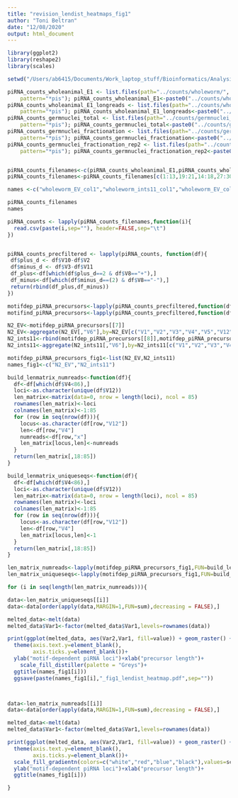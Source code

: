 ```yaml
---
title: "revision_lendist_heatmaps_fig1"
author: "Toni Beltran"
date: "12/08/2020"
output: html_document
---
```


```r

library(ggplot2)
library(reshape2)
library(scales)

setwd("/Users/ab6415/Documents/Work_laptop_stuff/Bioinformatics/Analysis/INTEGRATOR_PAPER_ANALYSES/Fig1_Fig3_FigS3_FigS4_precursors_analysis/length/")

piRNA_counts_wholeanimal_E1 <- list.files(path="../counts/wholeworm/",
    pattern="*pis"); piRNA_counts_wholeanimal_E1<-paste0("../counts/wholeworm/",piRNA_counts_wholeanimal_E1,sep="")
piRNA_counts_wholeanimal_E1_longreads <- list.files(path="../counts/wholeworm_longreads/",
    pattern="*pis"); piRNA_counts_wholeanimal_E1_longreads<-paste0("../counts/wholeworm_longreads/",piRNA_counts_wholeanimal_E1_longreads,sep="")
piRNA_counts_germnuclei_total <- list.files(path="../counts/germnuclei_total/",
    pattern="*pis"); piRNA_counts_germnuclei_total<-paste0("../counts/germnuclei_total/",piRNA_counts_germnuclei_total,sep="")
piRNA_counts_germnuclei_fractionation <- list.files(path="../counts/germnuclei_fractionation_rep1/",
    pattern="*pis"); piRNA_counts_germnuclei_fractionation<-paste0("../counts/germnuclei_fractionation_rep1/",piRNA_counts_germnuclei_fractionation,sep="")
piRNA_counts_germnuclei_fractionation_rep2 <- list.files(path="../counts/germnuclei_fractionation_rep2/",
    pattern="*pis"); piRNA_counts_germnuclei_fractionation_rep2<-paste0("../counts/germnuclei_fractionation_rep2/",piRNA_counts_germnuclei_fractionation_rep2,sep="")


piRNA_counts_filenames<-c(piRNA_counts_wholeanimal_E1,piRNA_counts_wholeanimal_E1_longreads,piRNA_counts_germnuclei_total,piRNA_counts_germnuclei_fractionation,piRNA_counts_germnuclei_fractionation_rep2)
piRNA_counts_filenames<-piRNA_counts_filenames[c(1:13,19:21,14:18,27:30,22,23,25,26)]

names <-c("wholeworm_EV_col1","wholeworm_ints11_col1","wholeworm_EV_col2","wholeworm_ints11_col2","wholeworm_EV_96h","wholeworm_ints11_96h","wholeworm_EV_col1_longreads","wholeworm_ints11_col1_longreads","wholeworm_ints11_col2_longreads","germnuclei_total_N2_EV","germnuclei_total_N2_ints11","germnuclei_total_TFIIS_EV","germnuclei_total_TFIIS_ints11","germnuclei_NP_N2_EV","germnuclei_NP_N2_ints11","germnuclei_NP_TFIIS_EV","germnuclei_NP_TFIIS_ints11","germnuclei_CHR_N2_EV","germnuclei_CHR_N2_ints11","germnuclei_CHR_TFIIS_EV","germnuclei_CHR_TFIIS_ints11","germnuclei_rep2_NP_N2_EV","germnuclei_rep2_NP_N2_ints11","germnuclei_rep2_NP_TFIIS_EV","germnuclei_rep2_NP_TFIIS_ints11","germnuclei_rep2_CHR_N2_EV","germnuclei_rep2_CHR_N2_ints11","germnuclei_rep2_CHR_TFIIS_EV","germnuclei_rep2_CHR_TFIIS_ints11")

piRNA_counts_filenames
names         

piRNA_counts <- lapply(piRNA_counts_filenames,function(i){
  read.csv(paste(i,sep=""), header=FALSE,sep="\t")
})


piRNA_counts_precfiltered <- lapply(piRNA_counts, function(df){
 df$plus_d <- df$V10-df$V2
 df$minus_d <- df$V3-df$V11
 df_plus<-df[which(df$plus_d==2 & df$V8=="+"),]
 df_minus<-df[which(df$minus_d==(2) & df$V8=="-"),]
 return(rbind(df_plus,df_minus))
})

motifdep_piRNA_precursors<-lapply(piRNA_counts_precfiltered,function(df){return(df[c(grep("^21UR-",df$V12),grep("^piRNA_type_1",df$V12)),])})
motifind_piRNA_precursors<-lapply(piRNA_counts_precfiltered,function(df){return(df[grep("^piRNA_type_2",df$V12),])})

N2_EV<-motifdep_piRNA_precursors[[7]]
N2_EV<-aggregate(N2_EV[,"V6"],by=N2_EV[c("V1","V2","V3","V4","V5","V12")],FUN=sum)
N2_ints11<-rbind(motifdep_piRNA_precursors[[8]],motifdep_piRNA_precursors[[9]])
N2_ints11<-aggregate(N2_ints11[,"V6"],by=N2_ints11[c("V1","V2","V3","V4","V5","V12")],FUN=sum)

motifdep_piRNA_precursors_fig1<-list(N2_EV,N2_ints11)
names_fig1<-c("N2_EV","N2_ints11")

```


```r

build_lenmatrix_numreads<-function(df){
  df<-df[which(df$V4<86),]
  loci<-as.character(unique(df$V12))
  len_matrix<-matrix(data=0, nrow = length(loci), ncol = 85)
  rownames(len_matrix)<-loci
  colnames(len_matrix)<-1:85
  for (row in seq(nrow(df))){
    locus<-as.character(df[row,"V12"])
    len<-df[row,"V4"]
    numreads<-df[row,"x"]
    len_matrix[locus,len]<-numreads
  }
  return(len_matrix[,18:85])
}

build_lenmatrix_uniqueseqs<-function(df){
  df<-df[which(df$V4<86),]
  loci<-as.character(unique(df$V12))
  len_matrix<-matrix(data=0, nrow = length(loci), ncol = 85)
  rownames(len_matrix)<-loci
  colnames(len_matrix)<-1:85
  for (row in seq(nrow(df))){
    locus<-as.character(df[row,"V12"])
    len<-df[row,"V4"]
    len_matrix[locus,len]<-1
  }
  return(len_matrix[,18:85])
}

len_matrix_numreads<-lapply(motifdep_piRNA_precursors_fig1,FUN=build_lenmatrix_numreads)
len_matrix_uniqueseqs<-lapply(motifdep_piRNA_precursors_fig1,FUN=build_lenmatrix_uniqueseqs)

for (i in seq(length(len_matrix_numreads))){

data<-len_matrix_uniqueseqs[[i]]
data<-data[order(apply(data,MARGIN=1,FUN=sum),decreasing = FALSE),]

melted_data<-melt(data)
melted_data$Var1<-factor(melted_data$Var1,levels=rownames(data))

print(ggplot(melted_data, aes(Var2,Var1, fill=value)) + geom_raster() +
  theme(axis.text.y=element_blank(),
        axis.ticks.y=element_blank())+
  ylab("motif-dependent piRNA loci")+xlab("precursor length")+
    scale_fill_distiller(palette = "Greys")+
  ggtitle(names_fig1[i]))
  ggsave(paste(names_fig1[i],"_fig1_lendist_heatmap.pdf",sep=""))



data<-len_matrix_numreads[[i]]
data<-data[order(apply(data,MARGIN=1,FUN=sum),decreasing = FALSE),]

melted_data<-melt(data)
melted_data$Var1<-factor(melted_data$Var1,levels=rownames(data))

print(ggplot(melted_data, aes(Var2,Var1, fill=value)) + geom_raster() +
  theme(axis.text.y=element_blank(),
        axis.ticks.y=element_blank())+
  scale_fill_gradientn(colors=c("white","red","blue","black"),values=scales::rescale(c(0,1,5,10,50,1000,100000)))+
  ylab("motif-dependent piRNA loci")+xlab("precursor length")+
  ggtitle(names_fig1[i]))

}


```




